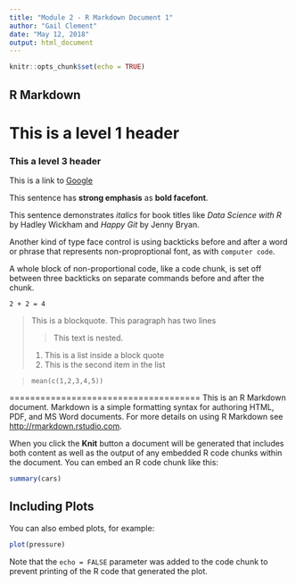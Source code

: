 ```yaml
---
title: "Module 2 - R Markdown Document 1"
author: "Gail Clement"
date: "May 12, 2018"
output: html_document
---
```


```r
knitr::opts_chunk$set(echo = TRUE)
```

## R Markdown

# This is a level 1 header

### This a level 3 header

This is a link to [Google](google.com)

This sentence has **strong emphasis** as __bold facefont__.

This sentence demonstrates *italics* for book titles like *Data Science with R* by Hadley Wickham and _Happy Git_ by Jenny Bryan.


Another kind of type face control is using backticks before and after a word or phrase that represents non-proproptional font, as with `computer code`. 

A whole block of non-proportional code, like a code chunk, is set off between three backticks on separate commands before and after the chunk.

```
2 + 2 = 4
```

> This is a blockquote. This paragraph 
> has two lines
>
>> This text is nested.
>
> 1. This is a list inside a block quote
> 2. This is the second item in the list
>

>     mean(c(1,2,3,4,5))

=====================================
This is an R Markdown document. Markdown is a simple formatting syntax for authoring HTML, PDF, and MS Word documents. For more details on using R Markdown see <http://rmarkdown.rstudio.com>.

When you click the **Knit** button a document will be generated that includes both content as well as the output of any embedded R code chunks within the document. You can embed an R code chunk like this:

```r
summary(cars)
```

## Including Plots

You can also embed plots, for example:

```r
plot(pressure)
```

Note that the `echo = FALSE` parameter was added to the code chunk to prevent printing of the R code that generated the plot.
